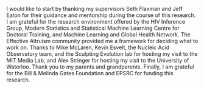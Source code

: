 I would like to start by thanking my supervisors Seth Flaxman and Jeff Eaton for their guidance and mentorship during the course of this research.
I am grateful for the research environment offered by the HIV Inference Group, Modern Statistics and Statistical Machine Learning Centre for Doctoral Training, and Machine Learning and Global Health Network.
The Effective Altruism community provided me a framework for deciding what to work on.
Thanks to Mike McLaren, Kevin Esvelt, the Nucleic Acid Observatory team, and the Sculpting Evolution lab for hosting my visit to the MIT Media Lab, and Alex Stringer for hosting my visit to the University of Waterloo.
Thank you to my parents and grandparents.
Finally, I am grateful for the Bill & Melinda Gates Foundation and EPSRC for funding this research.

\begin{flushright}
Adam Howes \\
Imperial College London\\
October 2023
\end{flushright}
